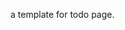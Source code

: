 


<Meta title="template" />

a template for todo page.  

<Preview>
  
  <Story name="todo">
    <Provider store={Store}>
      <Router>
        <Todo {...{
          headerProps: {
            userName: text('userNameForHeader', 'test user')
          },
          taskFormProps: {
            userName: text('userNameForTaskForm', 'test user')
          },
          taskListProps: {
            tasks: object("tasks", [
              { id: 1, title: 'task1', detail: 'detail1', assignee: 'assignee1'},
              { id: 2, title: 'task-two', detail: 'detail-two', assignee: 'assignee-two'}
            ])
          }
        }} />
      </Router>
    </Provider>
  </Story>
</Preview>

<Props of={Todo} />
